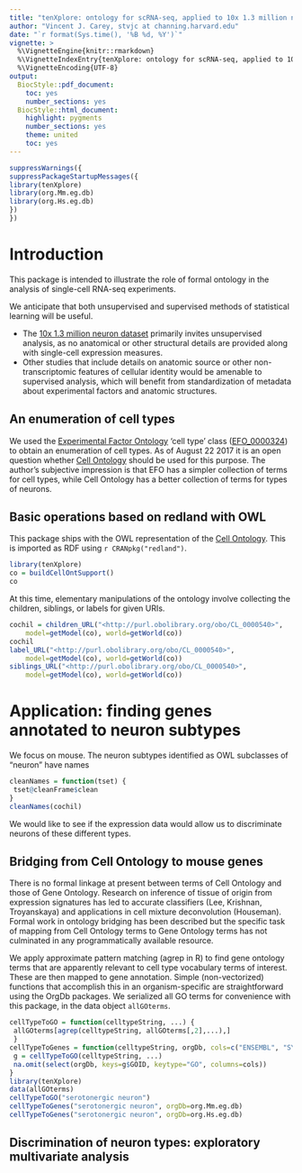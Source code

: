 ```yaml
---
title: "tenXplore: ontology for scRNA-seq, applied to 10x 1.3 million neurons"
author: "Vincent J. Carey, stvjc at channing.harvard.edu"
date: "`r format(Sys.time(), '%B %d, %Y')`"
vignette: >
  %\VignetteEngine{knitr::rmarkdown}
  %\VignetteIndexEntry{tenXplore: ontology for scRNA-seq, applied to 10x 1.3 million neurons}
  %\VignetteEncoding{UTF-8}
output:
  BiocStyle::pdf_document:
    toc: yes
    number_sections: yes
  BiocStyle::html_document:
    highlight: pygments
    number_sections: yes
    theme: united
    toc: yes
---
```


```r
suppressWarnings({
suppressPackageStartupMessages({
library(tenXplore)
library(org.Mm.eg.db)
library(org.Hs.eg.db)
})
})
```

# Introduction

This package is intended to illustrate the role of formal
ontology in the analysis of single-cell RNA-seq experiments.

We anticipate that both unsupervised and supervised methods
of statistical learning
will be useful.  

- The [10x 1.3 million neuron dataset](https://community.10xgenomics.com/t5/10x-Blog/Our-1-3-million-single-cell-dataset-is-ready-to-download/ba-p/276) primarily
invites unsupervised analysis, as no anatomical or other
structural details are provided along with single-cell expression
measures.  
- Other studies that include details on anatomic source
or other non-transcriptomic features of cellular identity
would be amenable to supervised analysis, which will
benefit from standardization of metadata about experimental
factors and anatomic structures.

## An enumeration of cell types

<!--
label_URL("<http://www.ebi.ac.uk/efo/EFO_0000324>", getModel(ee), getWorld(ee))
$c
[1] "\"cell type\""
-->

We used the [Experimental Factor Ontology](https://www.ebi.ac.uk/efo/) 'cell type' class ([EFO_0000324](https://www.ebi.ac.uk/ols/ontologies/efo/terms?iri=http%3A%2F%2Fwww.ebi.ac.uk%2Fefo%2FEFO_0000324)) to obtain
an enumeration of cell types.  As of August 22 2017 it is an open question
whether [Cell Ontology](http://obofoundry.org/ontology/cl.html) should be used for this purpose.  The author's
subjective impression is that EFO has a simpler collection of terms for cell types,
while Cell Ontology has a better collection of terms for types of neurons.

## Basic operations based on redland with OWL

This package ships with the OWL representation of the [Cell Ontology](http://obofoundry.org/ontology/cl.html).
This is imported as RDF using `r CRANpkg("redland")`.  
```r
library(tenXplore)
co = buildCellOntSupport()
co
```
At this time,
elementary manipulations of
the ontology involve collecting the children, siblings, or labels for given
URIs.
```r
cochil = children_URL("<http://purl.obolibrary.org/obo/CL_0000540>", 
    model=getModel(co), world=getWorld(co))
cochil
label_URL("<http://purl.obolibrary.org/obo/CL_0000540>", 
    model=getModel(co), world=getWorld(co))
siblings_URL("<http://purl.obolibrary.org/obo/CL_0000540>", 
    model=getModel(co), world=getWorld(co))
```

# Application: finding genes annotated to neuron subtypes

We focus on mouse.  The neuron subtypes identified as
OWL subclasses of "neuron" have names
```r
cleanNames = function(tset) {
 tset@cleanFrame$clean
}
cleanNames(cochil)
```

We would like to see if the expression data would allow us to discriminate
neurons of these different types.

## Bridging from Cell Ontology to mouse genes

There is no formal linkage at present between terms
of Cell Ontology and those of Gene Ontology.  Research
on inference of tissue of origin from expression 
signatures has led to accurate classifiers (Lee, Krishnan, Troyanskaya) and
applications in cell mixture deconvolution (Houseman).  
Formal work in ontology bridging has been described but the
specific task of mapping from Cell Ontology terms
to Gene Ontology terms has not culminated in any
programmatically available resource.

We apply approximate pattern matching (agrep in R) to
find gene ontology terms that are apparently relevant to
cell type vocabulary terms of interest.  These are then
mapped to gene annotation.  Simple (non-vectorized)
functions that accomplish this in an organism-specific
are straightforward using the OrgDb packages.  We
serialized all GO terms for convenience with this package,
in the data object `allGOterms`.

```r
cellTypeToGO = function(celltypeString, ...) {
 allGOterms[agrep(celltypeString, allGOterms[,2],...),]
 }
cellTypeToGenes = function(celltypeString, orgDb, cols=c("ENSEMBL", "SYMBOL"),...) {
 g = cellTypeToGO(celltypeString, ...)
 na.omit(select(orgDb, keys=g$GOID, keytype="GO", columns=cols))
}
library(tenXplore)
data(allGOterms)
cellTypeToGO("serotonergic neuron")
cellTypeToGenes("serotonergic neuron", orgDb=org.Mm.eg.db)
cellTypeToGenes("serotonergic neuron", orgDb=org.Hs.eg.db)
```

## Discrimination of neuron types: exploratory multivariate analysis



